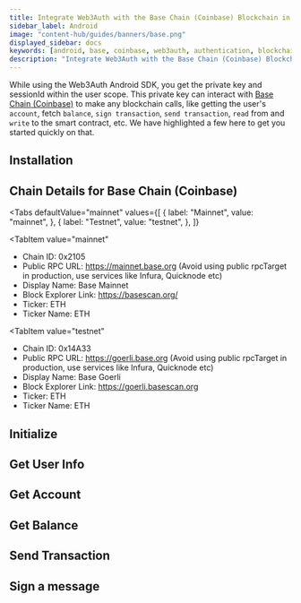 ```yaml
---
title: Integrate Web3Auth with the Base Chain (Coinbase) Blockchain in Android
sidebar_label: Android
image: "content-hub/guides/banners/base.png"
displayed_sidebar: docs
keywords: [android, base, coinbase, web3auth, authentication, blockchain]
description: "Integrate Web3Auth with the Base Chain (Coinbase) Blockchain in Android | Documentation - Web3Auth"
---
```



<SEO
  title="Integrate Web3Auth with the Base Chain (Coinbase) Blockchain in Android"
  description="Integrate Web3Auth with the Base Chain (Coinbase) Blockchain in Android | Documentation - Web3Auth"
  image="https://web3auth.io/docs/content-hub/guides/banners/base.png"
  slug="/connect-blockchain/evm/base/android"
/>

While using the Web3Auth Android SDK, you get the private key and sessionId within the user scope. This private key can interact with
[Base Chain (Coinbase)](https://base.org/) to make any blockchain calls, like getting the user's `account`, fetch `balance`, `sign transaction`,
`send transaction`, `read` from and `write` to the smart contract, etc. We have highlighted a few here to get you started quickly on that.

## Installation

<InstallationSnippet />

## Chain Details for Base Chain (Coinbase)

<Tabs
 defaultValue="mainnet"
  values={[
    { label: "Mainnet", value: "mainnet", },
    { label: "Testnet", value: "testnet", },
  ]}
>
<TabItem
  value="mainnet"
>

- Chain ID: 0x2105
- Public RPC URL: https://mainnet.base.org (Avoid using public rpcTarget in production, use services like Infura, Quicknode etc)
- Display Name: Base Mainnet
- Block Explorer Link: https://basescan.org/
- Ticker: ETH
- Ticker Name: ETH

</TabItem>

<TabItem
  value="testnet"
>

- Chain ID: 0x14A33
- Public RPC URL: https://goerli.base.org (Avoid using public rpcTarget in production, use services like Infura, Quicknode etc)
- Display Name: Base Goerli
- Block Explorer Link: https://goerli.basescan.org
- Ticker: ETH
- Ticker Name: ETH

</TabItem>
</Tabs>

## Initialize

<InitialisationSnippet />

## Get User Info

<UserInfoSnippet />

## Get Account

<GetAccountSnippet />

## Get Balance

<GetBalanceSnippet />

## Send Transaction

<SendTransactionSnippet />

## Sign a message

<SignMessageSnippet />

